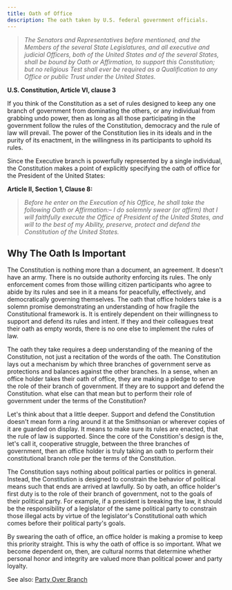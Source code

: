 ```yaml
---
title: Oath of Office
description: The oath taken by U.S. federal government officials.
---
```


> *The Senators and Representatives before mentioned, and the Members of the several State Legislatures, and all executive and judicial Officers, both of the United States and of the several States, shall be bound by Oath or Affirmation, to support this Constitution; but no religious Test shall ever be required as a Qualification to any Office or public Trust under the United States.*

**U.S. Constitution, Article VI, clause 3**

If you think of the Constitution as a set of rules designed to keep any one branch of government from dominating the others, or any individual from grabbing undo power, then as long as all those participating in the government follow the rules of the Constitution, democracy and the rule of law will prevail. The power of the Constitution lies in its ideals and in the purity of its enactment, in the willingness in its participants to uphold its rules.

Since the Executive branch is powerfully represented by a single individual, the Constitution makes a point of explicitly specifying the oath of office for the President of the United States:

**Article II, Section 1, Clause 8:**

> *Before he enter on the Execution of his Office, he shall take the following Oath or Affirmation:– I do solemnly swear (or affirm) that I will faithfully execute the Office of President of the United States, and will to the best of my Ability, preserve, protect and defend the Constitution of the United States.*

## Why The Oath Is Important

The Constitution is nothing more than a document, an agreement. It doesn't have an army. There is no outside authority enforcing its rules. The only enforcement comes from those willing citizen participants who agree to abide by its rules and see in it a means for peacefully, effectively, and democratically governing themselves. The oath that office holders take is a solemn promise demonstrating an understanding of how fragile the Constitutional framework is. It is entirely dependent on their willingness to support and defend its rules and intent. If they and their colleagues treat their oath as empty words, there is no one else to implement the rules of law.

The oath they take requires a deep understanding of the meaning of the Constitution, not just a recitation of the words of the oath. The Constitution lays out a mechanism by which three branches of government serve as protections and balances against the other branches. In a sense, when an office holder takes their oath of office, they are making a pledge to serve the role of their branch of government. If they are to support and defend the Constitution. what else can that mean but to perform their role of government under the terms of the Constitution?

Let's think about that a little deeper. Support and defend the Constitution doesn't mean form a ring around it at the Smithsonian or wherever copies of it are guarded on display. It means to make sure its rules are enacted, that the rule of law is supported. Since the core of the Constition's design is the, let's call it, cooperative struggle, between the three branches of government, then an office holder is truly taking an oath to perform their constitutional branch role per the terms of the Constitution.

The Constitution says nothing about political parties or politics in general. Instead, the Constitution is designed to constrain the behavior of political means such that ends are arrived at lawfully. So by oath, an office holder's first duty is to the role of their branch of government, not to the goals of their political party. For example, if a president is breaking the law, it should be the responsibility of a legislator of the same political party to constrain those illegal acts by virtue of the legislator's Constitutional oath which comes before their political party's goals.

By swearing the oath of office, an office holder is making a promise to keep this priority straight. This is why the oath of office is so important. What we become dependent on, then, are cultural norms that determine whether personal honor and integrity are valued more than political power and party loyalty.

See also: [Party Over Branch](/constitution/party-over-branch)
